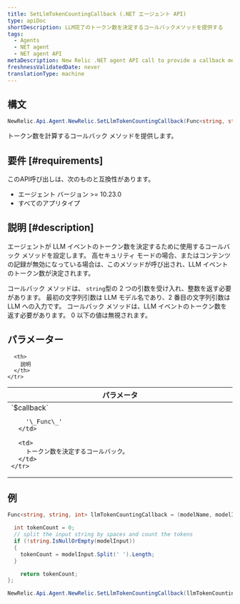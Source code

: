 ```yaml
---
title: SetLlmTokenCountingCallback (.NET エージェント API)
type: apiDoc
shortDescription: LLM完了のトークン数を決定するコールバックメソッドを提供する
tags:
  - Agents
  - NET agent
  - NET agent API
metaDescription: New Relic .NET agent API call to provide a callback method that determines the token count for an LLM completion.
freshnessValidatedDate: never
translationType: machine
---
```


## 構文

```cs
NewRelic.Api.Agent.NewRelic.SetLlmTokenCountingCallback(Func<string, string, int> callback);
```

トークン数を計算するコールバック メソッドを提供します。

## 要件 [#requirements]

このAPI呼び出しは、次のものと互換性があります。

* エージェント バージョン >= 10.23.0
* すべてのアプリタイプ

## 説明 [#description]

エージェントが LLM イベントのトークン数を決定するために使用するコールバック メソッドを設定します。 高セキュリティ モードの場合、またはコンテンツの記録が無効になっている場合は、このメソッドが呼び出され、LLM イベントのトークン数が決定されます。

コールバック メソッドは、 `string`型の 2 つの引数を受け入れ、整数を返す必要があります。 最初の文字列引数は LLM モデル名であり、2 番目の文字列引数は LLM への入力です。 コールバック メソッドは、LLM イベントのトークン数を返す必要があります。 0 以下の値は無視されます。

## パラメーター

<table>
  <thead>
    <tr>
      <th width="25%">
        パラメータ
      </th>

      <th>
        説明
      </th>
    </tr>
  </thead>

  <tbody>
    <tr>
      <td>
        `$callback`

        '\_Func\_'
      </td>

      <td>
        トークン数を決定するコールバック。
      </td>
    </tr>
  </tbody>
</table>

## 例

```cs
Func<string, string, int> llmTokenCountingCallback = (modelName, modelInput) => {

  int tokenCount = 0;
  // split the input string by spaces and count the tokens
  if (!string.IsNullOrEmpty(modelInput))
  {
    tokenCount = modelInput.Split(' ').Length;
  }

	return tokenCount;
};

NewRelic.Api.Agent.NewRelic.SetLlmTokenCountingCallback(llmTokenCountingCallback);
```